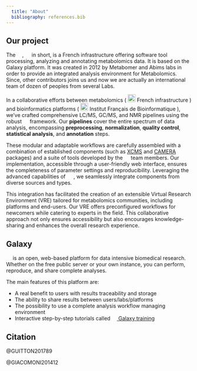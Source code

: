 ---
  title: "About"
  bibliography: references.bib
---


## Our project 

The ![](/images/Workflow4Metabolomic_icon.svg){height=1em}, ![](/images/W4M_icon.svg){height=1em} in short, is a French infrastructure offering software tool processing, analyzing and annotating metabolomics data. It is based on the Galaxy platform. It was created in 2012 by Metabomer and Abims labs in order to provide an integrated analysis environment for Metabolomics. Since, other contributors joins us and now we are actually an international team of dozen of peoples from several Labs. 

In a collaborative efforts between metabolomics (
[![](https://www.metabohub.fr/media/752){height=1.5em}](https://www.metabohub.fr/) French infrastructure
) and bioinformatics platforms (
[![](https://www.france-bioinformatique.fr/wp-content/uploads/logo-ifb-couleur.svg){height=1.5em}](https://www.france-bioinformatique.fr/) Institut Français de Bioinformatique
), we've crafted comprehensive LC/MS, GC/MS, and NMR pipelines using the robust
[![](https://galaxyproject.org/images/galaxy-logos/galaxy_logo_25percent.png){height=1em}](https://galaxyproject.org/)
framework.
Our **pipelines** cover the entire spectrum of data analysis, encompassing **preprocessing**, **normalization**, **quality control**, **statistical analysis**, and **annotation** steps.

These modular and adaptable workflows are carefully assembled with a combination of established components (such as
[XCMS](https://github.com/sneumann/xcms)
and
[CAMERA](https://github.com/sneumann/CAMERA)
packages) and a suite of tools developed by the ![](/images/W4M_icon.svg){height=1em} team members. Our implementation, accessible through a user-friendly web interface, ensures the completeness of parameter settings and reproducibility. Leveraging the advanced capabilities of 
[![](https://galaxyproject.org/images/galaxy-logos/galaxy_logo_25percent.png){height=1em}](https://galaxyproject.org/)
, we seamlessly integrate components from diverse sources and types.

This integration has facilitated the creation of an extensible Virtual Research Environment (VRE) tailored for metabolomics communities, including platforms and end-users. Our VRE offers preconfigured workflows for newcomers while catering to experts in the field. This collaborative approach not only ensures accessibility but also encourages knowledge-sharing and enhances the overall research experience.


## Galaxy

[![](https://galaxyproject.org/images/galaxy-logos/galaxy_logo_25percent.png){height=1em}](https://galaxyproject.org/) is an open, web-based platform for data intensive biomedical research. Whether on the free public server or your own instance, you can perform, reproduce, and share complete analyses.

The main features of this platform are:

* A real benefit to users with results traceability and storage
* The ability to share results between users/labs/platforms
* The possibility to use a complete analysis workflow managing environment
* Interactive step-by-step tutorials called [![](https://training.galaxyproject.org/training-material/assets/images/GTN-60px.png){height=1em} Galaxy training](https://training.galaxyproject.org/training-material/topics/metabolomics/)


## Citation

@GUITTON201789

@GIACOMONI201412



